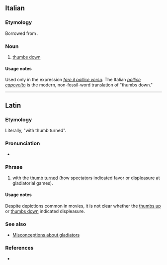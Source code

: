 ==Italian==

===Etymology===
Borrowed from {{bor|it|la|pollice verso}}.

===Noun===
{{head|it|noun}}
{{wikipedia|Pollice verso|lang=it}}

# {{lb|it|[[Appendix#fossil_word|fossil word]]}} [[thumbs down]]

====Usage notes====
Used only in the expression ''[[fare il pollice verso]].'' The Italian ''[[pollice]] [[capovolto]]'' is the modern, non-fossil-word translation of "thumbs down."

----

==Latin==

===Etymology===
Literally, "with thumb turned".

===Pronunciation===
* {{la-IPA|pollice versō}}

===Phrase===
{{head|la|phrase|head=[[pollex|pollice]] [[versus|versō]]|g=m}}

# with the [[thumb]] [[turn]]ed (how spectators indicated favor or displeasure at gladiatorial games).

====Usage notes====
Despite depictions common in movies, it is not clear whether the [[thumbs up]] or [[thumbs down]] indicated displeasure.

===See also===
* [[w:Gladiator#Misconceptions|Misconceptions about gladiators]]

===References===
* {{R:Peck}}